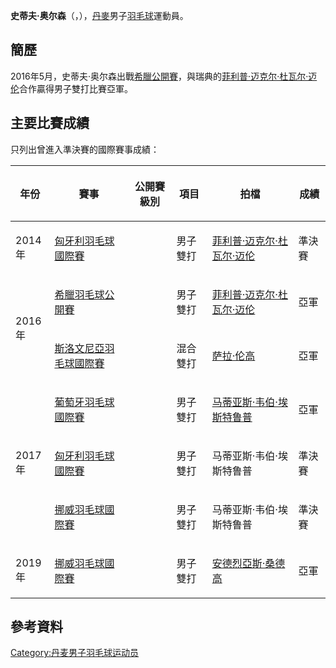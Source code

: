 {{noteTA|G1=Badminton}}
{{Infobox 羽球選手
| playername              = 史蒂夫·奥尔森<br/>{{lang|da|Steve Olesen}}
| image                   = 
| size                    = 
| caption                 = 
| birth_name              = 
| date_of_birth           = {{birth_date_and_age|1993|12|22}}
| place_of_birth          = 
| height                  = 
| weight                  =
| event                   = 男子雙打、混合雙打
| country                 = {{DEN}}
| years_started           = 
| handedness              = 
| coach                   = 
| highest_ranking         = 第119位（男雙-[[菲利普·迈克尔·杜瓦尔·迈伦|迈伦]]）
| date_of_highest_ranking = 2016年9月22日<ref name="ranking">{{en}}[http://bwfcontent.tournamentsoftware.com/ranking/player.aspx?id=14253&player=318794 BWF World Ranking - Ranking of Steve OLESEN (84444)]</ref>
| current_ranking         = 第180位（男雙-[[马蒂亚斯·韦伯·埃斯特鲁普|埃斯特鲁普]]）<br/>第190位（男雙-[[尼克拉斯·馬蒂亞森|馬蒂亞森]]）<br/>第246位（混雙-[[玛雅·林德斯肖伊|林德斯肖伊]]）<br/>第417位（混雙-[[桑德拉-玛丽亚·延森|延森]]）<br/>第853位（混雙-[[埃姆克·范德阿尔|范德阿尔]]）<br/>第853位（混雙-[[安妮·卡特琳·汉森|汉森]]）<br/>第1501位（混雙-[[约瑟芬·范·赞纳|范·赞纳]]）
| date_of_current_ranking = 2017年9月7日<ref>{{en}}[http://bwfcontent.tournamentsoftware.com/ranking/category.aspx?id=14253&category=474 BWF World Ranking - BWF世界排名榜 (9/7/2017) - Men's doubles] {{Wayback|url=http://bwfcontent.tournamentsoftware.com/ranking/category.aspx?id=14253&category=474 |date=20210813064938 }}</ref><ref>{{en}}[http://bwfcontent.tournamentsoftware.com/ranking/category.aspx?id=14253&category=476 BWF World Ranking - BWF世界排名榜 (9/7/2017) - Mixed doubles] {{Wayback|url=http://bwfcontent.tournamentsoftware.com/ranking/category.aspx?id=14253&category=476 |date=20210813064914 }}</ref>
| played                  = 4勝–6負（男單）<br/>28勝–29負（男雙）<br/>16勝–20負（混雙）
| titles                  = 
| bwf_profile             = E95BE584-CC11-42CA-92E7-8855F824940A
| bwf_id                  = 84444
| updated                 = 2017年9月7日
}}
{{MedalTableTop}}
{{MedalSport | 男子[[羽毛球|羽毛球]]}}
{{MedalCountry | {{DEN}}}}
{{MedalBottom}}
'''史蒂夫·奥尔森'''（{{lang-da|'''Steve Olesen'''}}，{{bd|1993年|12月22日|}}），[[丹麥|丹麥]]男子[[羽毛球|羽毛球]]運動員。

==簡歷==
2016年5月，史蒂夫·奥尔森出戰[[2016年希臘羽毛球公開賽|希臘公開賽]]，與瑞典的[[菲利普·迈克尔·杜瓦尔·迈伦|菲利普·迈克尔·杜瓦尔·迈伦]]合作贏得男子雙打比賽亞軍。

==主要比賽成績==
只列出曾進入準決賽的國際賽事成績：
{| class=wikitable style="text-align:center; font-size:small;" 
!width="50"|年份
!width="180"|賽事
!width="80"|公開賽級別
!width="60"|項目
!width="200"|拍檔
!width="50"|成績
|-
!rowspan="1"|2014年
|[[2014年匈牙利羽毛球國際賽|匈牙利羽毛球國際賽]]
|{{BWFIS}}
|男子雙打
|{{flagicon|SWE}} [[菲利普·迈克尔·杜瓦尔·迈伦|菲利普·迈克尔·杜瓦尔·迈伦]]
|bgcolor="#b8860b"|準決賽
|-
!rowspan="2"|2016年
|[[2016年希臘羽毛球公開賽|希臘羽毛球公開賽]]
|{{BWFIS}}
|男子雙打
|{{flagicon|SWE}} [[菲利普·迈克尔·杜瓦尔·迈伦|菲利普·迈克尔·杜瓦尔·迈伦]]
|bgcolor="silver"|亞軍
|-
|[[2016年斯洛文尼亞羽毛球國際賽|斯洛文尼亞羽毛球國際賽]]
|{{BWFIS}}
|混合雙打
|[[萨拉·伦高|萨拉·伦高]]
|bgcolor="silver"|亞軍
|-
!rowspan="3"|2017年
|[[2017年葡萄牙羽毛球國際賽|葡萄牙羽毛球國際賽]]
|{{BWFIS}}
|男子雙打
|[[马蒂亚斯·韦伯·埃斯特鲁普|马蒂亚斯·韦伯·埃斯特鲁普]]
|bgcolor="silver"|亞軍
|-
|[[2017年匈牙利羽毛球國際賽|匈牙利羽毛球國際賽]]
|{{BWFIS}}
|男子雙打
|马蒂亚斯·韦伯·埃斯特鲁普
|bgcolor="#b8860b"|準決賽
|-
|[[2017年挪威羽毛球國際賽|挪威羽毛球國際賽]]
|{{BWFIS}}
|男子雙打
|马蒂亚斯·韦伯·埃斯特鲁普
|bgcolor="#b8860b"|準決賽
|-
!rowspan="1"|2019年
|[[2019年挪威羽毛球國際賽|挪威羽毛球國際賽]]
|{{BWFIS}}
|男子雙打
|[[安德烈亞斯·桑德高|安德烈亞斯·桑德高]]
|bgcolor="silver"|亞軍
|}
{{BWF賽事級別索引}}

==參考資料==
{{Reflist}}

{{DEFAULTSORT:Olesen, Steve}}
[[Category:丹麦男子羽毛球运动员|Category:丹麦男子羽毛球运动员]]